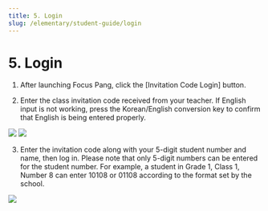 ```yaml
---
title: 5. Login
slug: /elementary/student-guide/login
---
```



# 5. Login

1. After launching Focus Pang, click the [Invitation Code Login] button.

2. Enter the class invitation code received from your teacher. If English input is not working, press the Korean/English conversion key to confirm that English is being entered properly.

<Image src="/img/en/elementary/student/05-01.jpg" size="lg" />
<Image src="/img/en/elementary/student/05-02.jpg" size="lg" />

3. Enter the invitation code along with your 5-digit student number and name, then log in. Please note that only 5-digit numbers can be entered for the student number. For example, a student in Grade 1, Class 1, Number 8 can enter 10108 or 01108 according to the format set by the school.

<Image src="/img/en/elementary/student/05-03.jpg" size="lg" />
